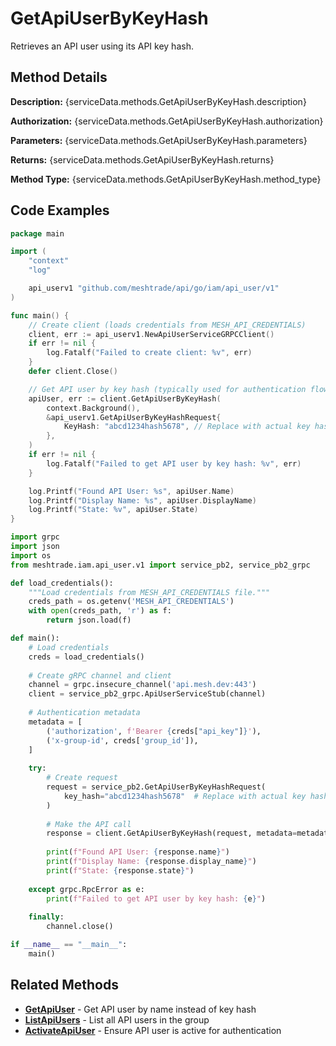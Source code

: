 # GetApiUserByKeyHash

Retrieves an API user using its API key hash.


## Method Details

**Description:** {serviceData.methods.GetApiUserByKeyHash.description}

**Authorization:** {serviceData.methods.GetApiUserByKeyHash.authorization}

**Parameters:** {serviceData.methods.GetApiUserByKeyHash.parameters}

**Returns:** {serviceData.methods.GetApiUserByKeyHash.returns}

**Method Type:** {serviceData.methods.GetApiUserByKeyHash.method_type}

## Code Examples

<Tabs>
<TabItem value="go" label="Go">

```go title="main.go"
package main

import (
	"context"
	"log"

	api_userv1 "github.com/meshtrade/api/go/iam/api_user/v1"
)

func main() {
	// Create client (loads credentials from MESH_API_CREDENTIALS)
	client, err := api_userv1.NewApiUserServiceGRPCClient()
	if err != nil {
		log.Fatalf("Failed to create client: %v", err)
	}
	defer client.Close()

	// Get API user by key hash (typically used for authentication flows)
	apiUser, err := client.GetApiUserByKeyHash(
		context.Background(),
		&api_userv1.GetApiUserByKeyHashRequest{
			KeyHash: "abcd1234hash5678", // Replace with actual key hash
		},
	)
	if err != nil {
		log.Fatalf("Failed to get API user by key hash: %v", err)
	}

	log.Printf("Found API User: %s", apiUser.Name)
	log.Printf("Display Name: %s", apiUser.DisplayName)
	log.Printf("State: %v", apiUser.State)
}
```

</TabItem>
<TabItem value="python" label="Python">

```python title="get-api-user-by-key-hash.py"
import grpc
import json
import os
from meshtrade.iam.api_user.v1 import service_pb2, service_pb2_grpc

def load_credentials():
    """Load credentials from MESH_API_CREDENTIALS file."""
    creds_path = os.getenv('MESH_API_CREDENTIALS')
    with open(creds_path, 'r') as f:
        return json.load(f)

def main():
    # Load credentials
    creds = load_credentials()
    
    # Create gRPC channel and client
    channel = grpc.insecure_channel('api.mesh.dev:443')
    client = service_pb2_grpc.ApiUserServiceStub(channel)
    
    # Authentication metadata
    metadata = [
        ('authorization', f'Bearer {creds["api_key"]}'),
        ('x-group-id', creds['group_id']),
    ]
    
    try:
        # Create request
        request = service_pb2.GetApiUserByKeyHashRequest(
            key_hash="abcd1234hash5678"  # Replace with actual key hash
        )
        
        # Make the API call
        response = client.GetApiUserByKeyHash(request, metadata=metadata)
        
        print(f"Found API User: {response.name}")
        print(f"Display Name: {response.display_name}")
        print(f"State: {response.state}")
        
    except grpc.RpcError as e:
        print(f"Failed to get API user by key hash: {e}")
    
    finally:
        channel.close()

if __name__ == "__main__":
    main()
```

</TabItem>
</Tabs>

## Related Methods

- **[GetApiUser](./get-api-user)** - Get API user by name instead of key hash
- **[ListApiUsers](./list-api-users)** - List all API users in the group
- **[ActivateApiUser](./activate-api-user)** - Ensure API user is active for authentication
